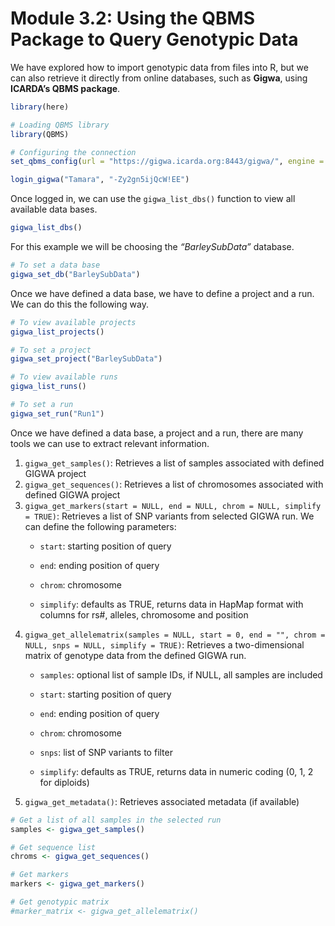 # Module 3.2: Using the QBMS Package to Query Genotypic Data

We have explored how to import genotypic data from files into R, but we can also retrieve it directly from online databases, such as **Gigwa**, using **ICARDA's QBMS package**.

```r
library(here)
```

```r
# Loading QBMS library
library(QBMS)

# Configuring the connection
set_qbms_config(url = "https://gigwa.icarda.org:8443/gigwa/", engine = "gigwa")

login_gigwa("Tamara", "-Zy2gn5ijQcW!EE")
```

Once logged in, we can use the `gigwa_list_dbs()` function to view all available data bases.

```r
gigwa_list_dbs()
```

For this example we will be choosing the *"BarleySubData"* database.

```r
# To set a data base
gigwa_set_db("BarleySubData")
```

Once we have defined a data base, we have to define a project and a run. We can do this the following way.

```r
# To view available projects
gigwa_list_projects()

# To set a project
gigwa_set_project("BarleySubData")

# To view available runs
gigwa_list_runs()

# To set a run
gigwa_set_run("Run1")
```

Once we have defined a data base, a project and a run, there are many tools we can use to extract relevant information.

1.  `gigwa_get_samples()`: Retrieves a list of samples associated with defined GIGWA project
2.  `gigwa_get_sequences()`: Retrieves a list of chromosomes associated with defined GIGWA project
3.  `gigwa_get_markers(start = NULL, end = NULL, chrom = NULL, simplify = TRUE)`: Retrieves a list of SNP variants from selected GIGWA run. We can define the following parameters:
    -   `start`: starting position of query

    -   `end`: ending position of query

    -   `chrom`: chromosome

    -   `simplify`: defaults as TRUE, returns data in HapMap format with columns for rs#, alleles, chromosome and position
4.  `gigwa_get_allelematrix(samples = NULL, start = 0, end = "", chrom = NULL, snps = NULL, simplify = TRUE)`: Retrieves a two-dimensional matrix of genotype data from the defined GIGWA run.
    -   `samples`: optional list of sample IDs, if NULL, all samples are included

    -   `start`: starting position of query

    -   `end`: ending position of query

    -   `chrom`: chromosome

    -   `snps`: list of SNP variants to filter

    -   `simplify`: defaults as TRUE, returns data in numeric coding (0, 1, 2 for diploids)
5.  `gigwa_get_metadata()`: Retrieves associated metadata (if available)

```r
# Get a list of all samples in the selected run
samples <- gigwa_get_samples()

# Get sequence list
chroms <- gigwa_get_sequences()

# Get markers
markers <- gigwa_get_markers()

# Get genotypic matrix
#marker_matrix <- gigwa_get_allelematrix()
```
